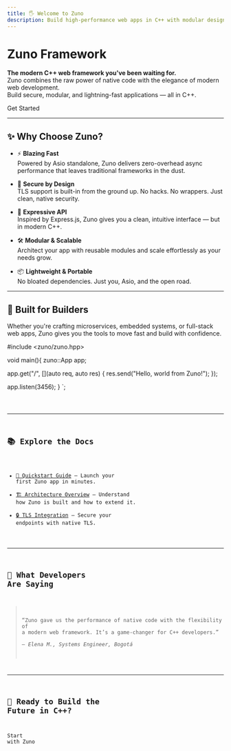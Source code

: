 ```yaml
---
title: 🖐️ Welcome to Zuno
description: Build high-performance web apps in C++ with modular design, TLS support, and an expressive API.
---
```



# <Icon name="rocket" /> Zuno Framework <Badge variant="tip" size='medium' text="Beta"/>

**The modern C++ web framework you've been waiting for.**  
Zuno combines the raw power of native code with the elegance of modern web development.  
Build secure, modular, and lightning-fast applications — all in C++.

<LinkButton href="/getting-started" icon="rocket" variant="primary">Get Started</LinkButton>

---

## ✨ Why Choose Zuno?

- ⚡ <strong>Blazing Fast</strong>  
  Powered by Asio standalone, Zuno delivers zero-overhead async performance that leaves traditional frameworks in the dust.

- 🔐 <strong>Secure by Design</strong>  
  TLS support is built-in from the ground up. No hacks. No wrappers. Just clean, native security.

- 🧩 <strong>Expressive API</strong>  
  Inspired by Express.js, Zuno gives you a clean, intuitive interface — but in modern C++.

- 🛠️ <strong>Modular & Scalable</strong>  
  Architect your app with reusable modules and scale effortlessly as your needs grow.

- 📦 <strong>Lightweight & Portable</strong>  
  No bloated dependencies. Just you, Asio, and the open road.

---

## 🧠 Built for Builders

Whether you're crafting microservices, embedded systems, or full-stack web apps, Zuno gives you the tools to move fast and build with confidence.

#include <zuno/zuno.hpp>

void main(){
  zuno::App app;

  app.get("/", [](auto req, auto res) {
    res.send("Hello, world from Zuno!");
  });

  app.listen(3456);
}
`;

<Code lang="cpp" code={code} title='main.cpp' />

---

## 📚 Explore the Docs

- [🚀 Quickstart Guide](/getting-started) — Launch your first Zuno app in minutes.
- [🏗️ Architecture Overview](/architecture) — Understand how Zuno is built and how to extend it.
- [🔒 TLS Integration](/security/tls) — Secure your endpoints with native TLS.

---

## 💬 What Developers Are Saying

> “Zuno gave us the performance of native code with the flexibility of a modern web framework. It’s a game-changer for C++ developers.”  
> — <em>Elena M., Systems Engineer, Bogotá</em>

---

## 🔧 Ready to Build the Future in C++?

<LinkButton href="/docs/getting-started" icon="rocket" variant="primary">Start with Zuno</LinkButton>
